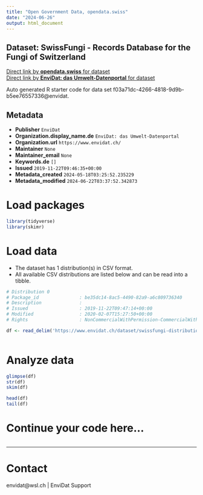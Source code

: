 ```yaml
---
title: "Open Government Data, opendata.swiss"
date: "2024-06-26"
output: html_document
---
```


## Dataset: SwissFungi - Records Database for the Fungi of Switzerland



[Direct link by **opendata.swiss** for dataset](https://opendata.swiss/de/dataset/swissfungi-records-database-for-the-fungi-of-switzerland)<br>
[Direct link by **EnviDat: das Umwelt-Datenportal** for dataset](https://www.envidat.ch/#/metadata/swissfungi-distribution-of-fungi-in-switzerland)

Auto generated R starter code for data set f03a71dc-4266-4818-9d9b-b5ee76557336@envidat.

## Metadata

- **Publisher** `EnviDat`
- **Organization.display_name.de** `EnviDat: das Umwelt-Datenportal`
- **Organization.url** `https://www.envidat.ch/`
- **Maintainer** `None`
- **Maintainer_email** `None`
- **Keywords.de** `[]`
- **Issued** `2019-11-22T09:46:35+00:00`
- **Metadata_created** `2024-05-18T03:25:52.235229`
- **Metadata_modified** `2024-06-22T03:37:52.342873`


# Load packages

```r

library(tidyverse)
library(skimr)

```

# Load data

-   The dataset has 1 distribution(s) in CSV format.
-   All available CSV distributions are listed below and can be read into a tibble.

```r

# Distribution 0
# Package_id               : be35dc14-8ac5-4490-82a9-a6c809736340
# Description              : 
# Issued                   : 2019-11-22T09:47:14+00:00
# Modified                 : 2020-02-07T15:27:50+00:00
# Rights                   : NonCommercialWithPermission-CommercialWithPermission-ReferenceRequired

df <- read_delim('https://www.envidat.ch/dataset/swissfungi-distribution-of-fungi-in-switzerland/resource/89fe840a-af11-4ee6-b9ce-031f01aa6e0a')



```

# Analyze data

```r

glimpse(df)
str(df)
skim(df)

head(df)
tail(df)

```

# Continue your code here...

```r

```

------------------------------------------------------------------------

# Contact

envidat@wsl.ch | EnviDat Support
